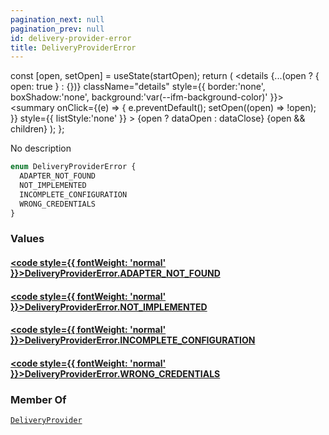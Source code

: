 ```yaml
---
pagination_next: null
pagination_prev: null
id: delivery-provider-error
title: DeliveryProviderError
---
```









  const [open, setOpen] = useState(startOpen);
  return (
    <details {...(open ? { open: true } : {})} className="details" style={{ border:'none', boxShadow:'none', background:'var(--ifm-background-color)' }}>
      <summary
        onClick={(e) => {
          e.preventDefault();
          setOpen((open) => !open);
        }}
        style={{ listStyle:'none' }}
      >
      {open ? dataOpen : dataClose}
      </summary>
      {open && children}
    </details>
  );
};








No description


```graphql
enum DeliveryProviderError {
  ADAPTER_NOT_FOUND
  NOT_IMPLEMENTED
  INCOMPLETE_CONFIGURATION
  WRONG_CREDENTIALS
}
```




### Values

#### [<code style={{ fontWeight: 'normal' }}>DeliveryProviderError.<b>ADAPTER_NOT_FOUND</b></code>](#)  



#### [<code style={{ fontWeight: 'normal' }}>DeliveryProviderError.<b>NOT_IMPLEMENTED</b></code>](#)  



#### [<code style={{ fontWeight: 'normal' }}>DeliveryProviderError.<b>INCOMPLETE_CONFIGURATION</b></code>](#)  



#### [<code style={{ fontWeight: 'normal' }}>DeliveryProviderError.<b>WRONG_CREDENTIALS</b></code>](#)  







### Member Of

[`DeliveryProvider`](/schema/types/objects/delivery-provider.mdx)  <Badge class="badge badge--secondary" text="object"/>

